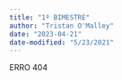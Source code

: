 ```yaml
---
title: "1º BIMESTRE"
author: "Tristan O'Malley"
date: "2023-04-21"
date-modified: "5/23/2021"
---
```


<!-- ![](thumbnail.jpg) -->

ERRO 404